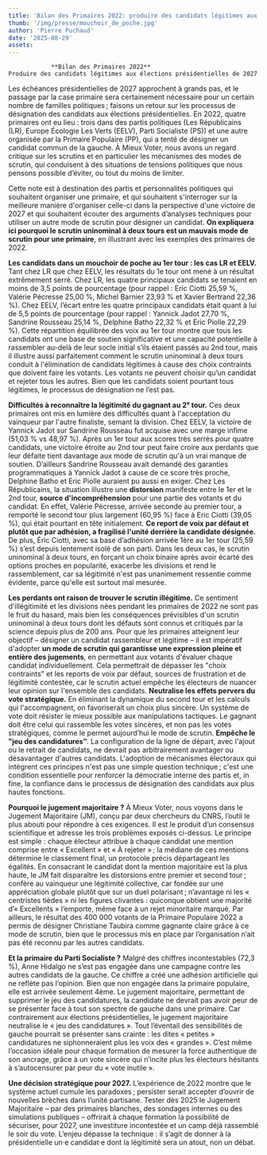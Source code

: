 ```yaml
---
title: 'Bilan des Primaires 2022: produire des candidats légitimes aux élections présidentielles de 2027'
thumb: '/img/presse/mouchoir_de_poche.jpg'
author: 'Pierre Puchaud'
date: '2025-08-29'
assets:
---
```


				**Bilan des Primaires 2022**
	Produire des candidats légitimes aux élections présidentielles de 2027

Les échéances présidentielles de 2027 approchent à grands pas, et le passage par la case primaire sera certainement nécessaire pour un certain nombre de familles politiques ; faisons un retour sur les processus de désignation des candidats aux élections présidentielles. En 2022, quatre primaires ont eu lieu : trois dans des partis politiques (Les Républicains (LR), Europe Écologie Les Verts (EELV), Parti Socialiste (PS)) et une autre organisée par la Primaire Populaire (PP), qui a tenté de désigner un candidat commun de la gauche. À Mieux Voter, nous avons un regard critique sur les scrutins et en particulier les mécanismes des modes de scrutin, qui conduisent à des situations de tensions politiques que nous pensons possible d’éviter, ou tout du moins de limiter.

Cette note est à destination des partis et personnalités politiques qui souhaitent organiser une primaire, et qui souhaitent s'interroger sur la meilleure manière d'organiser celle-ci dans la perspective d'une victoire de 2027 et qui souhaitent écouter des arguments d’analyses techniques pour utiliser un autre mode de scrutin pour désigner un candidat. **On expliquera ici pourquoi le scrutin uninominal à deux tours est un mauvais mode de scrutin pour une primaire**, en illustrant avec les exemples des primaires de 2022.

**Les candidats dans un mouchoir de poche au 1er tour : les cas LR et EELV.** Tant chez LR que chez EELV, les résultats du 1e tour ont mené à un résultat extrêmement serré. Chez LR, les quatre principaux candidats se tenaient en moins de 3,5 points de pourcentage (pour rappel : Eric Ciotti 25,59 %, Valérie Pécresse 25,00 %, Michel Barnier 23,93 % et Xavier Bertrand 22,36 %). Chez EELV, l’écart entre les quatre principaux candidats était quant à lui de 5,5 points de pourcentage (pour rappel : Yannick Jadot 27,70 %, Sandrine Rousseau 25,14 %, Delphine Batho 22,32 % et Eric Piolle 22,29 %). Cette répartition équilibrée des voix au 1er tour montre que tous les candidats ont une base de soutien significative et une capacité potentielle à rassembler au-delà de leur socle initial s’ils étaient passés au 2nd tour, mais il illustre aussi parfaitement comment le scrutin uninominal à deux tours conduit à l'élimination de candidats légitimes à cause des choix contraints que doivent faire les votants. Les votants ne peuvent choisir qu’un candidat et rejeter tous les autres. Bien que les candidats soient pourtant tous légitimes, le processus de désignation ne l’est pas. 

**Difficultés à reconnaître la légitimité du gagnant au 2ᵉ tour.** Ces deux primaires ont mis en lumière des difficultés quant à l'acceptation du vainqueur par l'autre finaliste, semant la division. Chez EELV, la victoire de Yannick Jadot sur Sandrine Rousseau fut acquise avec une marge infime (51,03 % vs 48,97 %). Après un 1er tour aux scores très serrés pour quatre candidats, une victoire étroite au 2nd tour peut faire croire aux perdants que leur défaite tient davantage aux mode de scrutin qu'à un vrai manque de soutien. D’ailleurs Sandrine Rousseau avait demandé des garanties programmatiques à Yannick Jadot à cause de ce score très proche, Delphine Batho et Eric Piolle auraient pu aussi en exiger. Chez Les Républicains, la situation illustre une **distorsion** manifeste entre le 1er et le 2nd tour, **source d'incompréhension** pour une partie des votants et du candidat. En effet, Valérie Pécresse, arrivée seconde au premier tour, a remporté le second tour plus largement (60,95 %) face à Eric Ciotti (39,05 %), qui était pourtant en tête initialement. **Ce report de voix par défaut et plutôt que par adhésion, a fragilisé l'unité derrière la candidate désignée.** De plus, Éric Ciotti, avec sa base d’adhésion arrivée 1ère au 1er tour (25,59 %) s’est depuis lentement isolé de son parti. Dans les deux cas, le scrutin uninominal à deux tours, en forçant un choix binaire après avoir écarté des options proches en popularité, exacerbe les divisions et rend le rassemblement, car sa légitimité n'est pas unanimement ressentie comme évidente, parce qu'elle est surtout mal mesurée.

**Les perdants ont raison de trouver le scrutin illégitime.** Ce sentiment d'illégitimité et les divisions nées pendant les primaires de 2022 ne sont pas le fruit du hasard, mais bien les conséquences prévisibles d'un scrutin uninominal à deux tours dont les défauts sont connus et critiqués par la science depuis plus de 200 ans. Pour que les primaires atteignent leur objectif – désigner un candidat rassembleur et légitime – il est impératif d'adopter **un mode de scrutin qui garantisse une expression pleine et entière des jugements**, en permettant aux votants d'évaluer chaque candidat individuellement. Cela permettrait de dépasser les "choix contraints" et les reports de voix par défaut, sources de frustration et de légitimité contestée, car le scrutin actuel empêche les électeurs de nuancer leur opinion sur l'ensemble des candidats. **Neutralise les effets pervers du vote stratégique.** En éliminant la dynamique du second tour et les calculs qui l'accompagnent, on favoriserait un choix plus sincère. Un système de vote doit résister le mieux possible aux manipulations tactiques. Le gagnant doit être celui qui rassemble les votes sincères, et non pas les votes stratégiques, comme le permet aujourd’hui le mode de scrutin. **Empêche le "jeu des candidatures”**. La configuration de la ligne de départ, avec l'ajout ou le retrait de candidats, ne devrait pas arbitrairement avantager ou désavantager d'autres candidats. L'adoption de mécanismes électoraux qui intègrent ces principes n'est pas une simple question technique ; c'est une condition essentielle pour renforcer la démocratie interne des partis et, in fine, la confiance dans le processus de désignation des candidats aux plus hautes fonctions.

**Pourquoi le jugement majoritaire ?** À Mieux Voter, nous voyons dans le Jugement Majoritaire (JM), conçu par deux chercheurs du CNRS, l’outil le plus abouti pour répondre à ces exigences. Il est  le produit d’un consensus scientifique et adresse les trois problèmes exposés ci-dessus. Le principe est simple : chaque électeur attribue à chaque candidat une mention comprise entre « Excellent » et « À rejeter » ; la médiane de ces mentions détermine le classement final, un protocole précis départageant les égalités. En consacrant le candidat dont la mention majoritaire est la plus haute, le JM fait disparaître les distorsions entre premier et second tour ; confère au vainqueur une légitimité collective, car fondée sur une appréciation globale plutôt que sur un duel polarisant ; n’avantage ni les « centristes tièdes » ni les figures clivantes : quiconque obtient une majorité d’« Excellents » l’emporte, même face à un rejet minoritaire marqué. Par ailleurs, le résultat des 400 000 votants de la Primaire Populaire 2022 a permis de désigner Christiane Taubira comme gagnante claire grâce à ce mode de scrutin, bien que le processus mis en place par l’organisation n’ait pas été reconnu par les autres candidats.


**Et la primaire du Parti Socialiste ?** Malgré des chiffres incontestables (72,3 %), Anne Hidalgo ne s’est pas engagée dans une campagne contre les autres candidats de la gauche. Ce chiffre a créé une adhésion artificielle qui ne reflète pas l’opinion. Bien que non engagée dans la primaire populaire, elle est arrivée seulement 4ème. Le jugement majoritaire, permettant de supprimer le jeu des candidatures, la candidate ne devrait pas avoir peur de se présenter face à tout son spectre de gauche dans une primaire. Car contrairement aux élections présidentielles, le jugement majoritaire neutralise le « jeu des candidatures ». Tout l’éventail des sensibilités de gauche pourrait se présenter sans crainte : les dites « petites » candidatures ne siphonneraient plus les voix des « grandes ». C’est même l’occasion idéale pour chaque formation de mesurer la force authentique de son ancrage, grâce à un vote sincère qui n’incite plus les électeurs hésitants à s’autocensurer par peur du « vote inutile ».

**Une décision stratégique pour 2027.** L’expérience de 2022 montre que le système actuel cumule les paradoxes ; persister serait accepter d’ouvrir de nouvelles brèches dans l’unité partisane. Tester dès 2025 le Jugement Majoritaire – par des primaires blanches, des sondages internes ou des simulations publiques – offrirait à chaque formation la possibilité de sécuriser, pour 2027, une investiture incontestée et un camp déjà rassemblé le soir du vote. L’enjeu dépasse la technique : il s’agit de donner à la présidentielle un·e candidat·e dont la légitimité sera un atout, non un débat.

